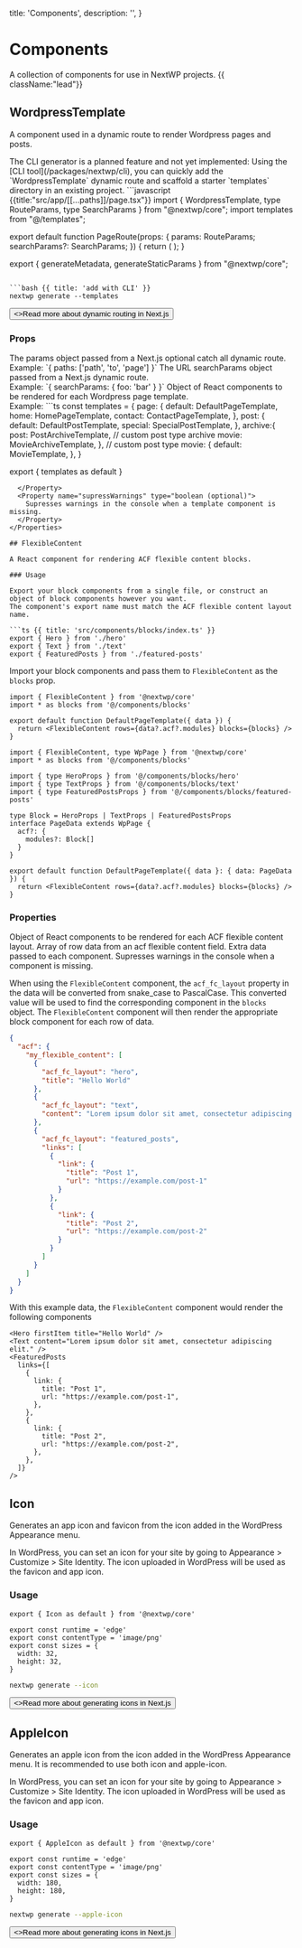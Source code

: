   title: 'Components',
  description: '',
}

# Components

A collection of components for use in NextWP projects. {{ className:"lead"}}

## WordpressTemplate

A component used in a dynamic route to render Wordpress pages and posts.

<Note>
  The CLI generator is a planned feature and not yet implemented: Using the [CLI
  tool](/packages/nextwp/cli), you can quickly add the `WordpressTemplate`
  dynamic route and scaffold a starter `templates` directory in an existing
  project.
</Note>

<CodeGroup>
```javascript {{title:"src/app/[[...paths]]/page.tsx"}}
import { WordpressTemplate, type RouteParams, type SearchParams } from "@nextwp/core";
import templates from "@/templates";

export default function PageRoute(props: {
  params: RouteParams;
  searchParams?: SearchParams;
}) {
  return (
    <WordpressTemplate
      params={props.params}
      searchParams={props.searchParams}
      templates={templates}
    />
  );
}

export { generateMetadata, generateStaticParams } from "@nextwp/core";
```

```bash {{ title: 'add with CLI' }}
nextwp generate --templates
```

</CodeGroup>

<div className="not-prose">
  <Button
    href="https://nextjs.org/docs/app/building-your-application/routing/dynamic-routes#optional-catch-all-segments"
    variant="text"
    arrow="right"
    target="_blank"
  >
    <>Read more about dynamic routing in Next.js</>
  </Button>
</div>

### Props

<Properties>
  <Property name="params" type="object">
    The params object passed from a Next.js optional catch all dynamic route.<br/>
    Example: `{ paths: ['path', 'to', 'page'] }`
  </Property>
  <Property name="searchParams" type="object">
    The URL searchParams object passed from a Next.js dynamic route.<br/>
    Example: `{ searchParams: { foo: 'bar' } }`
  </Property>
  <Property name="templates" type="object">
    Object of React components to be rendered for each Wordpress page template.<br/>
    Example: 
```ts
const templates = {
  page: {
    default: DefaultPageTemplate,
    home: HomePageTemplate,
    contact: ContactPageTemplate,
  },
  post: {
    default: DefaultPostTemplate,
    special: SpecialPostTemplate,
  },
  archive:{
    post: PostArchiveTemplate,
    // custom post type archive
    movie: MovieArchiveTemplate,
  },
  // custom post type
  movie: {
    default: MovieTemplate,
  },
}

export { templates as default }

````
  </Property>
  <Property name="supressWarnings" type="boolean (optional)">
    Supresses warnings in the console when a template component is missing.
  </Property>
</Properties>

## FlexibleContent

A React component for rendering ACF flexible content blocks.

### Usage

Export your block components from a single file, or construct an object of block components however you want.
The component's export name must match the ACF flexible content layout name.

```ts {{ title: 'src/components/blocks/index.ts' }}
export { Hero } from './hero'
export { Text } from './text'
export { FeaturedPosts } from './featured-posts'
````

Import your block components and pass them to `FlexibleContent` as the `blocks` prop.

<CodeGroup>

```tsx {{ title: 'JavaScript' }}
import { FlexibleContent } from '@nextwp/core'
import * as blocks from '@/components/blocks'

export default function DefaultPageTemplate({ data }) {
  return <FlexibleContent rows={data?.acf?.modules} blocks={blocks} />
}
```

```tsx {{ title: 'TypeScript' }}
import { FlexibleContent, type WpPage } from '@nextwp/core'
import * as blocks from '@/components/blocks'

import { type HeroProps } from '@/components/blocks/hero'
import { type TextProps } from '@/components/blocks/text'
import { type FeaturedPostsProps } from '@/components/blocks/featured-posts'

type Block = HeroProps | TextProps | FeaturedPostsProps
interface PageData extends WpPage {
  acf?: {
    modules?: Block[]
  }
}

export default function DefaultPageTemplate({ data }: { data: PageData }) {
  return <FlexibleContent rows={data?.acf?.modules} blocks={blocks} />
}
```

</CodeGroup>

### Properties

<Properties>
  <Property name="blocks" type="object">
    Object of React components to be rendered for each ACF flexible content layout.

  </Property>
  <Property name="rows" type="array">
    Array of row data from an acf flexible content field.
  </Property>

  <Property name="data" type="object (optional)">
    Extra data passed to each component.
  </Property>
  <Property name="supressWarnings" type="boolean (optional)">
    Supresses warnings in the console when a component is missing.
  </Property>
</Properties>

When using the `FlexibleContent` component, the `acf_fc_layout` property in the data will be converted from snake_case to PascalCase. This converted value will be used to find the corresponding component in the `blocks` object. The `FlexibleContent` component will then render the appropriate block component for each row of data.

```json {{title:"Example ACF data from WP REST API"}}
{
  "acf": {
    "my_flexible_content": [
      {
        "acf_fc_layout": "hero",
        "title": "Hello World"
      },
      {
        "acf_fc_layout": "text",
        "content": "Lorem ipsum dolor sit amet, consectetur adipiscing elit."
      },
      {
        "acf_fc_layout": "featured_posts",
        "links": [
          {
            "link": {
              "title": "Post 1",
              "url": "https://example.com/post-1"
            }
          },
          {
            "link": {
              "title": "Post 2",
              "url": "https://example.com/post-2"
            }
          }
        ]
      }
    ]
  }
}
```

With this example data, the `FlexibleContent` component would render the following components

```tsx {{title:"Example rendered components"}}
<Hero firstItem title="Hello World" />
<Text content="Lorem ipsum dolor sit amet, consectetur adipiscing elit." />
<FeaturedPosts
  links={[
    {
      link: {
        title: "Post 1",
        url: "https://example.com/post-1",
      },
    },
    {
      link: {
        title: "Post 2",
        url: "https://example.com/post-2",
      },
    },
  ]}
/>
```

## Icon

Generates an app icon and favicon from the icon added in the WordPress Appearance menu.

In WordPress, you can set an icon for your site by going to Appearance > Customize > Site Identity.
The icon uploaded in WordPress will be used as the favicon and app icon.

### Usage

<CodeGroup>

```tsx {{ title: 'src/app/icon.tsx' }}
export { Icon as default } from '@nextwp/core'

export const runtime = 'edge'
export const contentType = 'image/png'
export const sizes = {
  width: 32,
  height: 32,
}
```

```bash {{ title: 'add with CLI' }}
nextwp generate --icon
```

</CodeGroup>

<div className="not-prose">
  <Button
    href="https://nextjs.org/docs/app/api-reference/file-conventions/metadata/app-icons#generate-icons-using-code-js-ts-tsx"
    variant="text"
    arrow="right"
    target="_blank"
  >
    <>Read more about generating icons in Next.js</>
  </Button>
</div>

## AppleIcon

Generates an apple icon from the icon added in the WordPress Appearance menu.
It is recommended to use both icon and apple-icon.

In WordPress, you can set an icon for your site by going to Appearance > Customize > Site Identity.
The icon uploaded in WordPress will be used as the favicon and app icon.

### Usage

<CodeGroup>

```tsx {{ title: 'src/app/apple-icon.tsx' }}
export { AppleIcon as default } from '@nextwp/core'

export const runtime = 'edge'
export const contentType = 'image/png'
export const sizes = {
  width: 180,
  height: 180,
}
```

```bash {{ title: 'add with CLI' }}
nextwp generate --apple-icon
```

</CodeGroup>

<div className="not-prose">
  <Button
    href="https://nextjs.org/docs/app/api-reference/file-conventions/metadata/app-icons#generate-icons-using-code-js-ts-tsx"
    variant="text"
    arrow="right"
    target="_blank"
  >
    <>Read more about generating icons in Next.js</>
  </Button>
</div>
